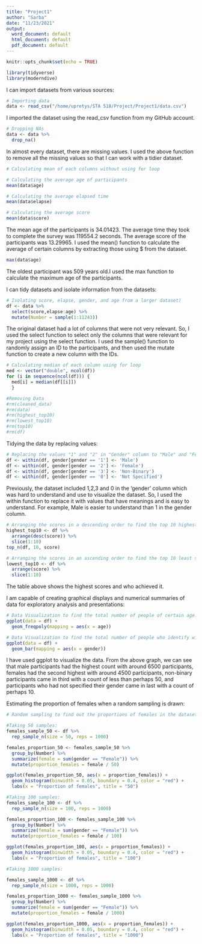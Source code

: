 ```yaml
---
title: "Project1"
author: "Sarba"
date: "11/23/2021"
output:
  word_document: default
  html_document: default
  pdf_document: default
---
```



```r
knitr::opts_chunk$set(echo = TRUE)
```

```r
library(tidyverse)
library(moderndive)
```

I can import datasets from various sources:

```r
# Importing data
data <- read_csv("/home/upretys/STA 518/Project/Project1/data.csv")
```
I imported the dataset using the read_csv function from my GitHub account.


```r
# Dropping NAs
data <- data %>%
  drop_na()
```

In almost every dataset, there are missing values. I used the above function to remove all the missing values so that I can work with a tidier dataset.

```r
# Calculating mean of each columns without using for loop

# Calculating the average age of participants
mean(data$age)

# Calculating the average elapsed time
mean(data$elapse)

# Calculating the average score
mean(data$score)
```
The mean age of the participants is 34.01423. The average time they took to complete the survey was 119554.2 seconds. The average score of the participants was 13.29965. I used the mean() function to calculate the average of certain columns by extracting those using $ from the dataset.


```r
max(data$age)
```
The oldest participant was 509 years old.I used the max function to calculate the maximum age of the participants.

I can tidy datasets and isolate information from the datasets:
```r
# Isolating score, elapse, gender, and age from a larger dataset)
df <- data %>%
  select(score,elapse:age) %>%
  mutate(Number = sample(1:11243))
```

The original dataset had a lot of columns that were not very relevant. So, I used the select function to select only the columns that were relevant for my project using the select function. I used the sample() function to randomly assign an ID to the participants, and then used the mutate function to create a new column with the IDs.

```r
# Calculating median of each column using for loop
med <- vector("double", ncol(df))
for (i in sequence(ncol(df))) { 
  med[i] = median(df[[i]]) 
  }
```



```r
#Removing Data
#rm(cleaned_data)
#rm(data)
#rm(highest_top10)
#rm(lowest_top10)
#rm(top10)
#rm(df)
```

Tidying the data by replacing values:
```r
# Replacing the values "1" and "2" in "Gender" column to "Male" and "Female"
df <- within(df, gender[gender == '1'] <- 'Male')
df <- within(df, gender[gender == '2'] <- 'Female')
df <- within(df, gender[gender == '3'] <- 'Non-Binary')
df <- within(df, gender[gender == '0'] <- 'Not Specified')
```

Previously, the dataset included 1,2,3 and 0 in the 'gender' column which was hard to understand and use to visualize the dataset. So, I used the within function to replace it with values that have meanings and is easy to understand. For example, Male is easier to understand than 1 in the gender column.

```r
# Arranging the scores in a descending order to find the top 10 highest scoring age a
highest_top10 <- df %>%
  arrange(desc(score)) %>%
  slice(1:10)
top_n(df, 10, score)

# Arranging the scores in an ascending order to find the top 10 least scoring age
lowest_top10 <- df %>%
  arrange(score) %>%
  slice(1:10)
```
The table above shows the highest scores and who achieved it.


I am capable of creating graphical displays and numerical summaries of data for exploratory analysis and presentations:

```r
# Data Visualization to find the total number of people of certain age.
ggplot(data = df) +
  geom_freqpoly(mapping = aes(x = age))

# Data Visualization to find the total number of people who identify with a certain gender.
ggplot(data = df) +
  geom_bar(mapping = aes(x = gender))
```
I have used ggplot to visualize the data. From the above graph, we can see that male participants had the highest count with around 6500 participants, females had the second highest with around 4500 participants, non-binary participants came in third with a count of less than perhaps 50, and participants who had not specified their gender came in last with a count of perhaps 10.


Estimating the proportion of females when a random sampling is drawn:
```r
# Random sampling to find out the proportions of females in the dataset

#Taking 50 samples:
females_sample_50 <- df %>% 
  rep_sample_n(size = 50, reps = 1000)

females_proportion_50 <- females_sample_50 %>% 
  group_by(Number) %>% 
  summarize(female = sum(gender == "Female")) %>% 
  mutate(proportion_females = female / 50)

ggplot(females_proportion_50, aes(x = proportion_females)) +
  geom_histogram(binwidth = 0.05, boundary = 0.4, color = "red") +
  labs(x = "Proportion of females", title = "50") 
```

```r
#Taking 100 samples:
females_sample_100 <- df %>% 
  rep_sample_n(size = 100, reps = 1000)

females_proportion_100 <- females_sample_100 %>% 
  group_by(Number) %>% 
  summarize(female = sum(gender == "Female")) %>% 
  mutate(proportion_females = female / 100)

ggplot(females_proportion_100, aes(x = proportion_females)) +
  geom_histogram(binwidth = 0.05, boundary = 0.4, color = "red") +
  labs(x = "Proportion of females", title = "100")
```

```r
#Taking 1000 samples:

females_sample_1000 <- df %>% 
  rep_sample_n(size = 1000, reps = 1000)

females_proportion_1000 <- females_sample_1000 %>% 
  group_by(Number) %>% 
  summarize(female = sum(gender == "Female")) %>% 
  mutate(proportion_females = female / 1000)

ggplot(females_proportion_1000, aes(x = proportion_females)) +
  geom_histogram(binwidth = 0.05, boundary = 0.4, color = "red") +
  labs(x = "Proportion of females", title = "1000")
```

